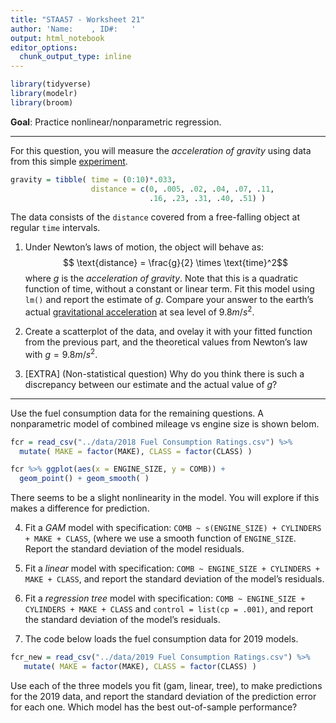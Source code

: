 ```yaml
---
title: "STAA57 - Worksheet 21"
author: 'Name:    , ID#:   '
output: html_notebook
editor_options: 
  chunk_output_type: inline
---
```


```r
library(tidyverse)
library(modelr)
library(broom)
```

**Goal**: Practice nonlinear/nonparametric regression. 

***

For this question, you will measure the *acceleration of gravity* using data from this simple [experiment](https://www.exploratorium.edu/snacks/falling-gravity). 

```r
gravity = tibble( time = (0:10)*.033, 
                  distance = c(0, .005, .02, .04, .07, .11, 
                               .16, .23, .31, .40, .51) )
```
The data consists of the `distance` covered from a free-falling object at regular `time` intervals. 


1. Under Newton's laws of motion, the object will behave as:
$$ \text{distance} = \frac{g}{2} \times \text{time}^2$$
where $g$ is the *acceleration of gravity*. Note that this is a quadratic function of time, without a constant or linear term. Fit this model using `lm()` and report the estimate of $g$. Compare your answer to the earth's actual [gravitational acceleration](https://en.wikipedia.org/wiki/Gravitational_acceleration) at sea level of $9.8m/s^2$. 



2. Create a scatterplot of the data, and ovelay it with your fitted function from the previous part, and the theoretical values from Newton's law with $g=9.8m/s^2$. 


3. [EXTRA] (Non-statistical question) Why do you think there is such a  discrepancy between our estimate and the actual value of $g$?


***

Use the fuel consumption data for the remaining questions. A nonparametric model of combined mileage vs engine size is shown belom. 
```r
fcr = read_csv("../data/2018 Fuel Consumption Ratings.csv") %>%
  mutate( MAKE = factor(MAKE), CLASS = factor(CLASS) )

fcr %>% ggplot(aes(x = ENGINE_SIZE, y = COMB)) +
  geom_point() + geom_smooth( )
```

There seems to be a slight nonlinearity in the model. You will explore if this makes a difference for prediction. 

4. Fit a *GAM* model with specification: `COMB ~ s(ENGINE_SIZE) + CYLINDERS + MAKE + CLASS`, (where we use a smooth function of `ENGINE_SIZE`. Report the standard deviation of the model residuals.



5. Fit a *linear* model with specification: `COMB ~ ENGINE_SIZE + CYLINDERS + MAKE + CLASS`, and report the standard deviation of the model's residuals.





6. Fit a *regression tree* model with specification: `COMB ~ ENGINE_SIZE + CYLINDERS + MAKE + CLASS` and `control = list(cp = .001)`, and report the standard deviation of the model's residuals.



7. The code below loads the fuel consumption data for 2019 models.
```r
fcr_new = read_csv("../data/2019 Fuel Consumption Ratings.csv") %>% 
   mutate( MAKE = factor(MAKE), CLASS = factor(CLASS) )
```
Use each of the three models you fit (gam, linear, tree), to make predictions for the 2019 data, and report the standard deviation of the prediction error for each one. Which model has the best out-of-sample performance?


